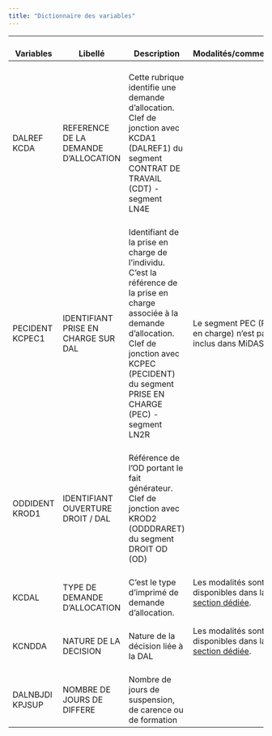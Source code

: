 ```yaml
---
title: "Dictionnaire des variables"
---
```


| <br>Variables       | <br>Libellé                              | <br>Description                                                                                                                                                                                                              | <br>Modalités/commentaires                                       |
|---------------|---------------|-----------------------------|---------------|
| <br>DALREF KCDA     | <br>REFERENCE DE LA DEMANDE D'ALLOCATION | <br>Cette rubrique identifie une demande d'allocation.<br> Clef de jonction avec KCDA1 (DALREF1) du segment CONTRAT DE TRAVAIL (CDT) - segment LN4E                                                                          |                                                                  |
| <br>PECIDENT KCPEC1 | <br>IDENTIFIANT PRISE EN CHARGE SUR DAL  | <br>Identifiant de la prise en charge de l'individu. C'est la référence de la prise en charge associée à la demande d'allocation.<br> Clef de jonction avec KCPEC (PECIDENT) du segment PRISE EN CHARGE (PEC) - segment LN2R | <br>Le segment PEC (Prise en charge) n'est pas inclus dans MiDAS |
| <br>ODDIDENT KROD1  | <br>IDENTIFIANT OUVERTURE DROIT / DAL    | <br>Référence de l'OD portant le fait générateur.<br> Clef de jonction avec KROD2 (ODDDRARET) du segment DROIT OD (OD)                                                                                                       |                                                                  |
| <br>KCDAL | <br>TYPE DE DEMANDE D'ALLOCATION | <br>C'est le type d'imprimé de demande d'allocation. | Les modalités sont disponibles dans la [section dédiée](FNA_DAL_variables/KCDAL.qmd). |
| <br>KCNDDA | <br>NATURE DE LA DECISION | <br>Nature de la décision liée à la DAL | Les modalités sont disponibles dans la [section dédiée](FNA_DAL_variables/KCNDDA.qmd). |
| <br>DALNBJDI KPJSUP | <br>NOMBRE DE JOURS DE DIFFERE           | <br>Nombre de jours de suspension, de carence ou de formation |                                                                  |
